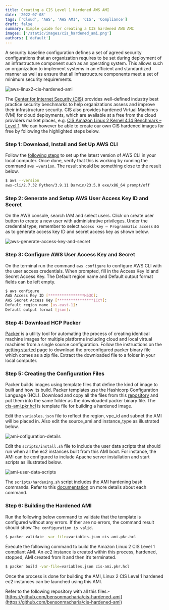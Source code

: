 ```yaml
---
title: Creating a CIS Level 1 Hardened AWS AMI
date: '2022-07-08'
tags: ['Cloud', 'AWS', 'AWS AMI', 'CIS', 'Compliance']
draft: false
summary: Simple guide for creating a CIS hardened AWS AMI
images: ['/static/images/cis_hardened_ami.png']
authors: ['default']
---
```


A security baseline configuration defines a set of agreed security configurations that an organization requires to be set during deployment of an infrastructure component such as an operating system. This allows such an organization to implement systems in an efficient and standardized manner as well as ensure that all infrastructure components meet a set of minimum security requirements.

![aws-linux2-cis-hardened-ami](/static/images/aws-linux2-cis-hardened-ami.png)

The [Center for Internet Security (CIS)](https://www.cisecurity.org/) provides well-defined industry best practice security benchmarks to help organizations assess and improve their infrastructure security. CIS also provides hardened Virtual Machines (VM) for cloud deployments, which are available at a free from the cloud providers market places, e.g. [CIS Amazon Linux 2 Kernel 4.14 Benchmark – Level 1](https://aws.amazon.com/marketplace/seller-profile?id=dfa1e6a8-0b7b-4d35-a59c-ce272caee4fc). We can however be able to create our own CIS hardened images for free by following the highlighted steps below.

### Step 1: Download, Install and Set Up AWS CLI

Follow the [following steps](https://docs.aws.amazon.com/cli/latest/userguide/getting-started-install.html) to set up the latest version of AWS CLI in your local computer. Once done, verify that this is working by running the command `aws –version`. The result should be something close to the result below.

```bash
$ aws --version
aws-cli/2.7.32 Python/3.9.11 Darwin/23.5.0 exe/x86_64 prompt/off
```

### Step 2: Generate and Setup AWS User Access Key ID and Secret

On the AWS console, search IAM and select users. Click on create user button to create a new user with administrative privileges. Under the credential type, remember to select `Access key – Programmatic access` so as to generate access key ID and secret access key as shown below.

![aws-generate-access-key-and-secret](/static/images/aws-generate-access-key-and-secret.png)

### Step 3: Configure AWS User Access Key and Secret

On the terminal run the command `aws configure` to configure AWS CLI with the user access credentials. When prompted, fill in the Access Key Id and Secret Access Key. The Default region name and Default output format fields can be left empty.

```bash
$ aws configure
AWS Access Key ID [****************H53C]:
AWS Secret Access Key [****************1CcY]:
Default region name [us-east-1]:
Default output format [json]:
```

### Step 4: Download HCP Packer

[Packer](https://www.packer.io/) is a utility tool for automating the process of creating identical machine images for multiple platforms including cloud and local virtual machines from a single source configuration. Follow the instructions on the [getting started](https://learn.hashicorp.com/tutorials/packer/get-started-install-cli) page to download the preconfigured packer binary file which comes as a zip file. Extract the downloaded file to a folder in your local computer.

### Step 5: Creating the Configuration Files

Packer builds images using template files that define the kind of image to built and how its build. Packer templates use the Hashicorp Configuration Language (HCL). Download and copy all the files from this [repository](https://github.com/thilinaba/aws-cis-ami) and put them into the same folder as the downloaded packer binary file. The [cis-ami.pkr.hcl](https://github.com/thilinaba/aws-cis-ami/blob/dev/cis-ami.pkr.hcl) is template file for building a hardened image.

Edit the `variables.json` file to reflect the region, vpc_id and subnet the AMI will be placed in. Also edit the source_ami and instance_type as illustrated below.

![ami-cofiguration-details](/static/images/ami-cofiguration-details-1.png)

Edit the `scripts/install.sh` file to include the user data scripts that should run when all the ec2 instances built from this AMI boot. For instance, the AMI can be configured to include Apache server installation and start scripts as illustrated below.

![ami-user-data-scripts](/static/images/ami-user-data-scripts.png)

The `scripts/hardening.sh` script includes the AMI hardening bash commands. Refer to this [documentation](https://github.com/thilinaba/aws-cis-ami/blob/dev/README.md) on more details about each command.

### Step 6: Building the Hardened AMI

Run the following below command to validate that the template is configured without any errors. If ther are no errors, the command result should show `The configuration is valid.`

```bash
$ packer validate -var-file=variables.json cis-ami.pkr.hcl
```

Execute the following command to build the Amazon Linux 2 CIS Level 1 compliant AMI. An ec2 instance is created within this process, hardened, stopped, AMI created from it and then it’s terminated.

```bash
$ packer build -var-file=variables.json cis-ami.pkr.hcl
```

Once the process is done for building the AMI, Linux 2 CIS Level 1 hardened ec2 instances can be launched using this AMI.

Refer to the following repository with all this files:- [https://github.com/bensonmacharia/cis-hardened-ami](https://github.com/bensonmacharia/cis-hardened-ami)
